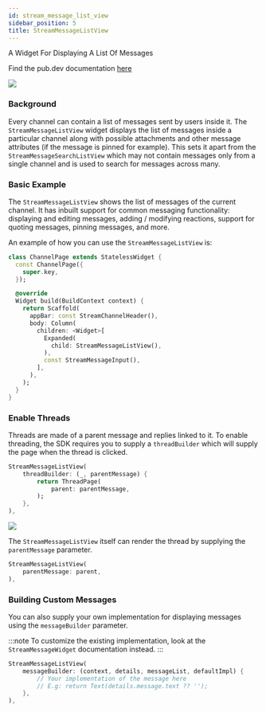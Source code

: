 ```yaml
---
id: stream_message_list_view
sidebar_position: 5
title: StreamMessageListView
---
```


A Widget For Displaying A List Of Messages

Find the pub.dev documentation [here](https://pub.dev/documentation/stream_chat_flutter/latest/stream_chat_flutter/StreamMessageListView-class.html)

![](../assets/message_list_view.png)

### Background

Every channel can contain a list of messages sent by users inside it. The `StreamMessageListView` widget
displays the list of messages inside a particular channel along with possible attachments and
other message attributes (if the message is pinned for example). This sets it apart from the `StreamMessageSearchListView`
which may not contain messages only from a single channel and is used to search for messages across
many.

### Basic Example

The `StreamMessageListView` shows the list of messages of the current channel. It has inbuilt support for
common messaging functionality: displaying and editing messages, adding / modifying reactions, support
for quoting messages, pinning messages, and more.

An example of how you can use the `StreamMessageListView` is:

```dart
class ChannelPage extends StatelessWidget {
  const ChannelPage({
    super.key,
  });

  @override
  Widget build(BuildContext context) {
    return Scaffold(
      appBar: const StreamChannelHeader(),
      body: Column(
        children: <Widget>[
          Expanded(
            child: StreamMessageListView(),
          ),
          const StreamMessageInput(),
        ],
      ),
    );
  }
}
```

### Enable Threads

Threads are made of a parent message and replies linked to it. To enable threading, the SDK requires you
to supply a `threadBuilder` which will supply the page when the thread is clicked.

```dart
StreamMessageListView(
    threadBuilder: (_, parentMessage) {
        return ThreadPage(
            parent: parentMessage,
        );
    },
),
```

![](../assets/message_list_view_threads.png)

The `StreamMessageListView` itself can render the thread by supplying the `parentMessage` parameter.

```dart
StreamMessageListView(
    parentMessage: parent,
),
```

### Building Custom Messages

You can also supply your own implementation for displaying messages using the `messageBuilder` parameter.

:::note
To customize the existing implementation, look at the `StreamMessageWidget` documentation instead.
:::

```dart
StreamMessageListView(
    messageBuilder: (context, details, messageList, defaultImpl) {
        // Your implementation of the message here
        // E.g: return Text(details.message.text ?? '');
    },
),
```
